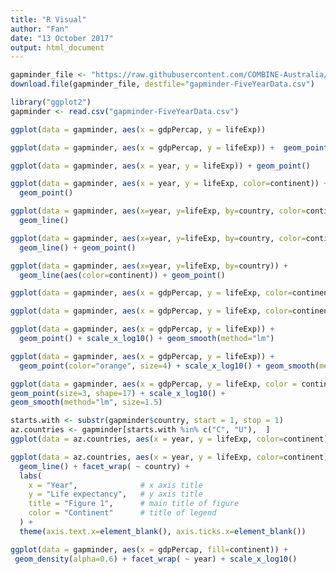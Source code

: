 ```yaml
---
title: "R Visual"
author: "Fan"
date: "13 October 2017"
output: html_document
---
```


```r
gapminder_file <- "https://raw.githubusercontent.com/COMBINE-Australia/RNAseq-R/gh-pages/data/gapminder-FiveYearData.csv"
download.file(gapminder_file, destfile="gapminder-FiveYearData.csv")
```

```r
library("ggplot2")
gapminder <- read.csv("gapminder-FiveYearData.csv")
```


```r

ggplot(data = gapminder, aes(x = gdpPercap, y = lifeExp)) 
```
```r

ggplot(data = gapminder, aes(x = gdpPercap, y = lifeExp)) +  geom_point()
```
```r
ggplot(data = gapminder, aes(x = year, y = lifeExp)) + geom_point()
```
```r
ggplot(data = gapminder, aes(x = year, y = lifeExp, color=continent)) +
  geom_point()
```
```r
ggplot(data = gapminder, aes(x=year, y=lifeExp, by=country, color=continent)) +
  geom_line()
```

```r
ggplot(data = gapminder, aes(x=year, y=lifeExp, by=country, color=continent)) +
  geom_line() + geom_point()
```
```r
ggplot(data = gapminder, aes(x=year, y=lifeExp, by=country)) +
  geom_line(aes(color=continent)) + geom_point()
```
```r
ggplot(data = gapminder, aes(x = gdpPercap, y = lifeExp, color=continent)) +   geom_point()
```

```r
ggplot(data = gapminder, aes(x = gdpPercap, y = lifeExp, color=continent)) + geom_point(alpha = 0.1) + scale_x_log10() + facet_wrap(~continent)
```
```r
ggplot(data = gapminder, aes(x = gdpPercap, y = lifeExp)) +
  geom_point() + scale_x_log10() + geom_smooth(method="lm")
```
```r
ggplot(data = gapminder, aes(x = gdpPercap, y = lifeExp)) +
  geom_point(color="orange", size=4) + scale_x_log10() + geom_smooth(method="lm", size=0.5)
```
```r
ggplot(data = gapminder, aes(x = gdpPercap, y = lifeExp, color = continent)) +
geom_point(size=3, shape=17) + scale_x_log10() +
geom_smooth(method="lm", size=1.5)
```
```r
starts.with <- substr(gapminder$country, start = 1, stop = 1)
az.countries <- gapminder[starts.with %in% c("C", "U"),  ]
ggplot(data = az.countries, aes(x = year, y = lifeExp, color=continent)) +   geom_line() + facet_wrap( ~ country)
```
```r
ggplot(data = az.countries, aes(x = year, y = lifeExp, color=continent)) +
  geom_line() + facet_wrap( ~ country) +
  labs(
    x = "Year",              # x axis title
    y = "Life expectancy",   # y axis title
    title = "Figure 1",      # main title of figure
    color = "Continent"      # title of legend
  ) +
  theme(axis.text.x=element_blank(), axis.ticks.x=element_blank())

```
```r
ggplot(data = gapminder, aes(x = gdpPercap, fill=continent)) +
 geom_density(alpha=0.6) + facet_wrap( ~ year) + scale_x_log10()
```

